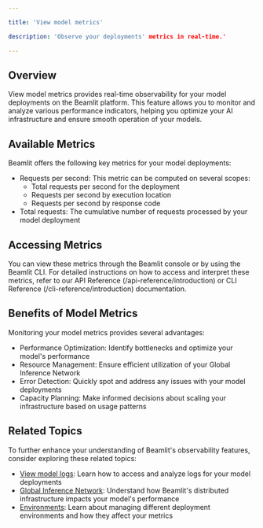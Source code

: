 ```yaml
---

title: 'View model metrics'

description: 'Observe your deployments' metrics in real-time.'

---
```


## Overview

View model metrics provides real-time observability for your model deployments on the Beamlit platform. This feature allows you to monitor and analyze various performance indicators, helping you optimize your AI infrastructure and ensure smooth operation of your models.

## Available Metrics

Beamlit offers the following key metrics for your model deployments:

- Requests per second: This metric can be computed on several scopes:
    - Total requests per second for the deployment
    - Requests per second by execution location
    - Requests per second by response code
- Total requests: The cumulative number of requests processed by your model deployment

## Accessing Metrics

You can view these metrics through the Beamlit console or by using the Beamlit CLI. For detailed instructions on how to access and interpret these metrics, refer to our API Reference (/api-reference/introduction) or CLI Reference (/cli-reference/introduction) documentation.

## Benefits of Model Metrics

Monitoring your model metrics provides several advantages:

- Performance Optimization: Identify bottlenecks and optimize your model's performance
- Resource Management: Ensure efficient utilization of your Global Inference Network
- Error Detection: Quickly spot and address any issues with your model deployments
- Capacity Planning: Make informed decisions about scaling your infrastructure based on usage patterns

## Related Topics

To further enhance your understanding of Beamlit's observability features, consider exploring these related topics:

- [View model logs](/Observability/View-model-logs): Learn how to access and analyze logs for your model deployments
- [Global Inference Network](/Models/Global-Inference-Network): Understand how Beamlit's distributed infrastructure impacts your model's performance
- [Environments](/Model-Governance/Environments): Learn about managing different deployment environments and how they affect your metrics